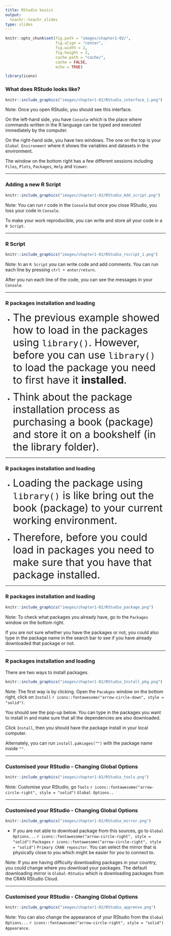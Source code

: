 ```yaml
---
title: RStudio basics
output:
  teachr::teachr_slides
type: slides
---
```

```r
knitr::opts_chunk$set(fig.path = "images/chapter1-02/",
                      fig.align = "center",
                      fig.width = 2, 
                      fig.height = 2,
                      cache.path = "cache/",
                      cache = FALSE,
                      echo = TRUE)

library(icons)
```



### What does RStudo looks like? 


```r
knitr::include_graphics("images/chapter1-02/RStudio_interface_1.png")
```

Note: Once you open RStudio, you should see this interface. 

On the left-hand side, you have `Console` which is the place where commands written in the R language can be typed and executed immediately by the computer. 

On the right-hand side, you have two windows. The one on the top is your `Global Environment` where it shows the variables and datasets in the environment. 

The window on the bottom right has a few different sessions including `Files`, `Plots`, `Packages`, `Help` and `Viewer`. 

---

### Adding a new R Script 


```r
knitr::include_graphics("images/chapter1-02/RStudio_Add_script.png")
```

Note: You can run r code in the `Console` but once you close RStudio, you loss your code in `Console`. 

To make your work reproducible, you can write and store all your code in a `R Script`. 

---

### R Script 


```r
knitr::include_graphics("images/chapter1-02/RStudio_rscript_1.png")
```

Note: In an `R Script` you can write code and add comments. You can run each line by pressing `ctrl + enter/return`. 

After you run each line of the code, you can see the messages in your `Console`. 

---

### R packages installation and loading 

* <font size="6"> The previous example showed how to load in the packages using `library()`. However, before you can use `library()` to load the package you need to first have it **installed**. </font> 

* <font size="6"> Think about the package installation process as purchasing a book (package) and store it on a bookshelf (in the library folder). </font> 

---

### R packages installation and loading 

* <font size="6"> Loading the package using `library()` is like bring out the book (package) to your current working environment. </font> 

* <font size="6"> Therefore, before you could load in packages you need to make sure that you have that package installed.</font> 
  
---

### R packages installation and loading 

```r
knitr::include_graphics("images/chapter1-02/RStudio_package.png")
```

Note: To check what packages you already have, go to the `Packages` window on the bottom right. 

If you are not sure whether you have the packages or not, you could also type in the package name in the search bar to see if you have already downloaded that package or not. 


---

### R packages installation and loading 

There are two ways to install packages. 


```r
knitr::include_graphics("images/chapter1-02/RStudio_Install_pkg.png")
```


Note: The first way is by clicking. Open the `Pacakges` window on the bottom right, click on `Install` `r icons::fontawesome("arrow-circle-down", style = "solid")`. 

You should see the pop-up below. You can type in the packages you want to install in and make sure that all the dependencies are also downloaded. 

Click `Install`, then you should have the package install in your local computer. 
     
Alternately, you can run `install.pakcages("")` with the package name inside `""`.


---

### Customised your RStudio - Changing Global Options 


```r
knitr::include_graphics("images/chapter1-02/RStudio_tools.png")
```

Note: Customise your RStudio, go `Tools` `r icons::fontawesome("arrow-circle-right", style = "solid")` `Global Options..`

---

### Customised your RStudio - Changing Global Options 


```r
knitr::include_graphics("images/chapter1-02/RStudio_mirror.png")
```


* If you are not able to download package from this sources, go to `Global Options...` `r icons::fontawesome("arrow-circle-right", style = "solid")` `Packages` `r icons::fontawesome("arrow-circle-right", style = "solid")` `Primary CRAN repositor`. You can select the mirror that is physically close to you which might be easier for you to connect to. 


Note: If you are having difficulty downloading packages in your country, you could change where you download your packages. The default downloading mirror is `Global-RStudio` which is downloading packages from the CRAN RStudio Cloud.



---

### Customised your RStudio - Changing Global Options 


```r
knitr::include_graphics("images/chapter1-02/RStudio_apprenve.png")
```

Note: You can also change the appearance of your RStudio from the `Global Options...` `r icons::fontawesome("arrow-circle-right", style = "solid")` `Appearance`. 
